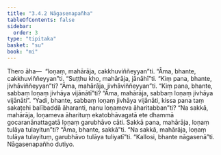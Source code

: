 ```yaml
---
title: "3.4.2 Nāgasenapañha"
tableOfContents: false
sidebar:
  order: 3
type: "tipitaka"
basket: "su"
book: "mi"
---
```



<DynamicBreadcrumb />

<Division number="64" book="mi">

<Paragraph number="319" book="mi">
Thero āha—  “loṇaṃ, mahārāja, cakkhuviññeyyan”ti. “Āma, bhante, cakkhuviññeyyan”ti. “Suṭṭhu kho, mahārāja, jānāhī”ti. “Kiṃ pana, bhante, jivhāviññeyyan”ti? “Āma, mahārāja, jivhāviññeyyan”ti. “Kiṃ pana, bhante, sabbaṃ loṇaṃ jivhāya vijānātī”ti? “Āma, mahārāja, sabbaṃ loṇaṃ jivhāya vijānāti”.
</Paragraph>

<Paragraph number="320" book="mi">
“Yadi, bhante, sabbaṃ loṇaṃ jivhāya vijānāti, kissa pana taṃ sakaṭehi balībaddā āharanti, nanu loṇameva āharitabban”ti? “Na sakkā, mahārāja, loṇameva āharituṃ ekatobhāvagatā ete dhammā gocaranānattagatā loṇaṃ garubhāvo cāti. Sakkā pana, mahārāja, loṇaṃ tulāya tulayitun”ti? “Āma, bhante, sakkā”ti. “Na sakkā, mahārāja, loṇaṃ tulāya tulayituṃ, garubhāvo tulāya tuliyatī”ti.
</Paragraph>

<Paragraph number="321" book="mi">
“Kallosi, bhante nāgasenā”ti.

</Paragraph>
</Division>

<Paragraph number="322" type="center" book="mi">
Nāgasenapañho dutiyo.
</Paragraph>